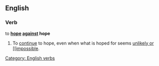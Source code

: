 ==English==
===Verb===
to '''[[hope]] [[against]] hope'''

# To [[continue]] to hope, even when what is hoped for seems [[unlikely or [[impossible]].

[[Category: English verbs]]